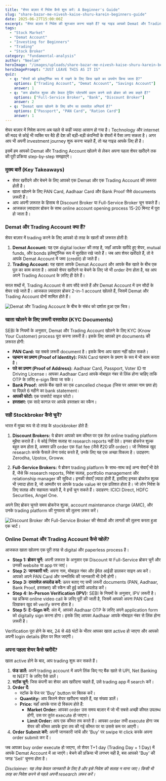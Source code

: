 ```yaml
---
title: "शेयर बाज़ार में निवेश कैसे शुरू करें: A Beginner's Guide"
slug: "share-bazar-me-nivesh-kaise-shuru-karein-beginners-guide"
date: 2025-06-27T15:00:00Z
excerpt: "शेयर बाज़ार में निवेश की शुरुआत करना चाहते हैं? यह गाइड आपको Demat और Trading Account खोलने, ब्रोकर चुनने और अपना पहला शेयर खरीदने की पूरी प्रक्रिया बताती है।"
tags:
  - "Stock Market"
  - "Demat Account"
  - "Investing for Beginners"
  - "Trading"
  - "Stock Broker"
category: "fundamental-analysis"
author: "Neelam"
heroImage: "/images/uploads/share-bazar-me-nivesh-kaise-shuru-karein-beginners-guide/hero-image.jpg"
heroImagePrompt: "JUST LEAVE THIS AS IT IS"
quiz:
  - q: "शेयरों को इलेक्ट्रॉनिक रूप में रखने के लिए किस खाते का उपयोग किया जाता है?"
    options: ["Trading Account", "Demat Account", "Savings Account"]
    answer: 1
  - q: "कम ब्रोकरेज शुल्क और केवल ट्रेडिंग प्लेटफॉर्म प्रदान करने वाले ब्रोकर को क्या कहते हैं?"
    options: ["Full-Service Broker", "Bank", "Discount Broker"]
    answer: 2
  - q: "Demat खाता खोलने के लिए कौन सा दस्तावेज़ अनिवार्य है?"
    options: ["Passport", "PAN Card", "Ration Card"]
    answer: 1
---
```


शेयर बाज़ार में निवेश करना अब पहले से कहीं ज्यादा आसान हो गया है। Technology और internet की मदद से कोई भी व्यक्ति घर बैठे ही देश की बड़ी-बड़ी कंपनियों के शेयरों में पैसा लगा सकता है। अगर आप भी अपनी investment journey शुरू करना चाहते हैं, तो यह गाइड आपके लिए ही है।

इसमें हम आपको Demat और Trading Account खोलने से लेकर अपना पहला शेयर खरीदने तक की पूरी प्रक्रिया step-by-step समझाएंगे।

### मुख्य बातें (Key Takeaways)

*   शेयर खरीदने और बेचने के लिए आपको एक Demat और एक Trading Account की ज़रूरत होती है।
*   खाता खोलने के लिए PAN Card, Aadhaar Card और Bank Proof जैसे documents ज़रूरी हैं।
*   आप अपनी ज़रूरत के हिसाब से Discount Broker या Full-Service Broker चुन सकते हैं।
*   आजकल ज़्यादातर ब्रोकर के साथ online account opening process 15-20 मिनट में पूरा हो जाता है।

### Demat और Trading Account क्या हैं?

शेयर बाज़ार में trading करने के लिए आपको दो तरह के खातों की ज़रूरत होती है:

1.  **Demat Account:** यह एक digital locker की तरह है, जहाँ आपके खरीदे हुए शेयर, mutual funds, और bonds इलेक्ट्रॉनिक रूप में सुरक्षित रखे जाते हैं। जब आप शेयर खरीदते हैं, तो वे आपके Demat Account में जमा (credit) हो जाते हैं।
2.  **Trading Account:** यह खाता आपके Demat Account और आपके बैंक खाते के बीच एक पुल का काम करता है। आपको शेयर खरीदने या बेचने के लिए जो भी order देना होता है, वह आप अपने Trading Account के ज़रिए ही देते हैं।

सरल शब्दों में, Trading Account से आप सौदे करते हैं और Demat Account में उन सौदों के शेयर रखे जाते हैं। आजकल ज़्यादातर ब्रोकर 2-in-1 account खोलते हैं, जिसमें Demat और Trading Account दोनों शामिल होते हैं।

![Demat और Trading Account के बीच के संबंध को दर्शाता हुआ एक चित्र।](/images/uploads/share-bazar-me-nivesh-kaise-shuru-karein-beginners-guide/demat-vs-trading.png)

### खाता खोलने के लिए ज़रूरी दस्तावेज़ (KYC Documents)

SEBI के नियमों के अनुसार, Demat और Trading Account खोलने के लिए KYC (Know Your Customer) process पूरा करना ज़रूरी है। इसके लिए आपको इन documents की ज़रूरत होगी:

*   **PAN Card:** यह सबसे ज़रूरी document है। इसके बिना आप खाता नहीं खोल सकते।
*   **पहचान का प्रमाण (Proof of Identity):** PAN Card पहचान के प्रमाण के रूप में भी काम करता है।
*   **पते का प्रमाण (Proof of Address):** Aadhaar Card, Passport, Voter ID या Driving License। आपका Aadhaar Card आपके मोबाइल नंबर से लिंक होना चाहिए ताकि OTP के ज़रिए e-sign किया जा सके।
*   **Bank Proof:** आपके बैंक खाते का एक cancelled cheque (जिस पर आपका नाम छपा हो) या पिछले 6 महीने का bank statement।
*   **आपकी फोटो:** एक पासपोर्ट साइज़ फोटो।
*   **हस्ताक्षर:** एक सादे कागज़ पर आपके हस्ताक्षर का स्कैन।

### सही Stockbroker कैसे चुनें?

भारत में मुख्य रूप से दो तरह के stockbroker होते हैं:

1.  **Discount Brokers:** ये ब्रोकर आपको कम कीमत पर एक तेज़ online trading platform मुहैया कराते हैं। ये कोई निवेश सलाह या research reports नहीं देते। इनका ब्रोकरेज शुल्क बहुत कम होता है, अक्सर प्रति order एक flat fee (जैसे ₹20 प्रति order)। जो निवेशक खुद research करके फैसले लेना पसंद करते हैं, उनके लिए यह एक अच्छा विकल्प है। उदाहरण: Zerodha, Upstox, Groww.

2.  **Full-Service Brokers:** ये ब्रोकर trading platform के साथ-साथ कई अन्य सेवाएँ भी देते हैं, जैसे कि research reports, निवेश सलाह, portfolio management और relationship manager की सुविधा। इनकी सेवाएँ ज़्यादा होती हैं, इसलिए इनका ब्रोकरेज शुल्क भी ज़्यादा होता है, जो आमतौर पर आपके trade value का एक प्रतिशत होता है। जो लोग निवेश के लिए सलाह और सहायता चाहते हैं, वे इन्हें चुन सकते हैं। उदाहरण: ICICI Direct, HDFC Securities, Angel One.

अपने लिए ब्रोकर चुनते समय ब्रोकरेज शुल्क, account maintenance charge (AMC), और उनके trading platform की गुणवत्ता की तुलना ज़रूर करें।

![Discount Broker और Full-Service Broker की सेवाओं और लागतों की तुलना करता हुआ एक चार्ट।](/images/uploads/share-bazar-me-nivesh-kaise-shuru-karein-beginners-guide/broker-comparison.png)

### Online Demat और Trading Account कैसे खोलें?

आजकल खाता खोलना एक पूरी तरह से digital और paperless process है।

*   **Step 1: ब्रोकर चुनें:** अपनी ज़रूरत के अनुसार एक Discount या Full-Service ब्रोकर चुनें और उनकी website या app पर जाएं।
*   **Step 2: जानकारी भरें:** अपना नाम, मोबाइल नंबर और ईमेल आईडी डालकर साइन अप करें। आपको अपने PAN Card और जन्मतिथि की जानकारी भी देनी होगी।
*   **Step 3: दस्तावेज़ अपलोड करें:** ऊपर बताए गए सभी ज़रूरी documents (PAN, Aadhaar, Bank Proof, हस्ताक्षर) की स्कैन की हुई कॉपी अपलोड करें।
*   **Step 4: In-Person Verification (IPV):** SEBI के नियमों के अनुसार, IPV ज़रूरी है। यह प्रक्रिया online video call के ज़रिए पूरी की जाती है, जिसमें आपको अपना PAN Card दिखाकर खुद को verify करना होता है।
*   **Step 5: E-Sign करें:** अंत में, आपको Aadhaar OTP के ज़रिए अपने application form को digitally sign करना होगा। इसके लिए आपका Aadhaar आपके मोबाइल नंबर से लिंक होना ज़रूरी है।

Verification पूरा होने के बाद, 24 से 48 घंटों के भीतर आपका खाता active हो जाएगा और आपको अपनी login details ईमेल पर मिल जाएंगी।

### अपना पहला शेयर कैसे खरीदें?

खाता active होने के बाद, आप trading शुरू कर सकते हैं।

1.  **फंड डालें:** अपने trading account में अपने लिंक किए गए बैंक खाते से UPI, Net Banking या NEFT के ज़रिए पैसे डालें।
2.  **स्टॉक चुनें:** जिस कंपनी का शेयर आप खरीदना चाहते हैं, उसे trading app में search करें।
3.  **Order दें:**
    *   स्टॉक के पेज पर 'Buy' button पर क्लिक करें।
    *   **Quantity:** आप कितने शेयर खरीदना चाहते हैं, वह संख्या डालें।
    *   **Price:** यहाँ आपके पास दो विकल्प होते हैं:
        *   **Market Order:** आपका order उस समय बाज़ार में जो भी सबसे अच्छी कीमत उपलब्ध होगी, उस पर तुरंत execute हो जाएगा।
        *   **Limit Order:** आप एक कीमत तय करते हैं। आपका order तभी execute होगा जब शेयर की कीमत आपके द्वारा तय की गई कीमत पर या उससे कम पर आएगी।
4.  **Order Submit करें:** अपनी जानकारी जांचें और 'Buy' पर swipe या click करके अपना order submit कर दें।

जब आपका buy order execute हो जाएगा, तो शेयर T+1 day (Trading Day + 1 Day) में आपके Demat Account में आ जाएंगे। बेचने की प्रक्रिया भी लगभग यही है, बस आपको 'Buy' की जगह 'Sell' चुनना होता है।

*Disclaimer: यह लेख केवल जानकारी के लिए है और इसे निवेश की सलाह न माना जाए। किसी भी तरह का निवेश करने से पहले अपनी research ज़रूर करें।*